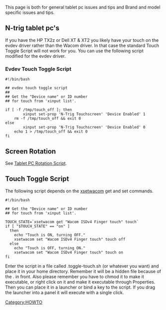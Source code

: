 This page is both for general tablet pc issues and tips and Brand and model specific issues and tips.

== N-trig tablet pc's ==
If you have the HP TX2z or Dell XT & XT2 you likely have your touch on the evdev driver rather than the Wacom driver.  In that case the standard Touch Toggle Script will not work for you.  You can use the following script  modified for the evdev driver.

=== Evdev Touch Toggle Script ===
<pre>
#!/bin/bash

## evdev touch toggle script
##
## Get the "Device name" or ID number
## for touch from 'xinput list'.

if [ -f /tmp/touch_off ]; then
        xinput set-prop 'N-Trig Touchscreen' 'Device Enabled' 1
	rm -f /tmp/touch_off && exit 0
else
        xinput set-prop 'N-Trig Touchscreen' 'Device Enabled' 0
	echo 1 > /tmp/touch_off && exit 0
fi
</pre>

== Screen Rotation ==
See [[Rotation#Tablet PC Rotation Script|Tablet PC Rotation Script]].

== Touch Toggle Script ==
The following script depends on the [[xsetwacom]] get and set commands.
<pre>
#!/bin/bash

## Get the "Device name" or ID number
## for touch from 'xinput list'.

TOUCH_STATE=`xsetwacom get "Wacom ISDv4 Finger touch" touch`
if [ "$TOUCH_STATE" == "on" ]
  then
    echo "Touch is ON, turning OFF."
    xsetwacom set "Wacom ISDv4 Finger touch" touch off
  else
    echo "Touch is OFF, turning ON."
    xsetwacom set "Wacom ISDv4 Finger touch" touch on
fi
</pre>
Enter the script in a file called .toggle-touch.sh (or whatever you want) and place it in your home directory. Remember it will be a hidden file because of the . in front. Also please remember you have to chmod it to make it executable, or right click on it and make it executable through Properties. Then you can place it in a launcher or  bind a key to the script.  If you drag the launcher into a panel it will execute with a single click.


[[Category:HOWTO]]